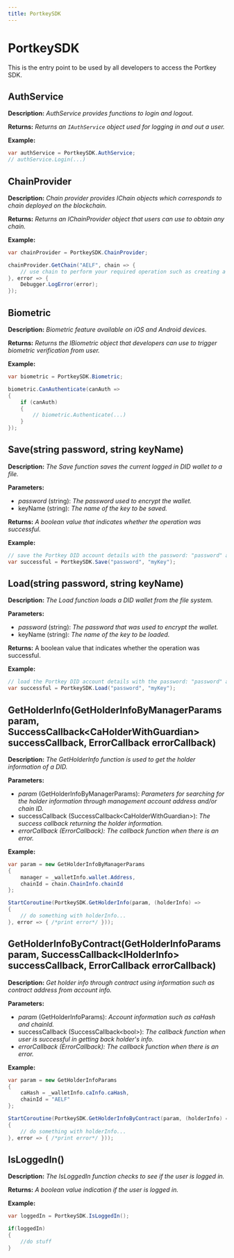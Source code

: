 ```yaml
---
title: PortkeySDK
---
```


# PortkeySDK

This is the entry point to be used by all developers to access the Portkey SDK.

## AuthService

**Description:** *AuthService provides functions to login and logout.*

**Returns:** *Returns an `IAuthService` object used for logging in and out a user.*

**Example:**

```c#
var authService = PortkeySDK.AuthService;
// authService.Login(...)
```

## ChainProvider

**Description:** *Chain provider provides IChain objects which corresponds to chain deployed on the blockchain.*

**Returns:** *Returns an IChainProvider object that users can use to obtain any chain.*

**Example:**

```c#
var chainProvider = PortkeySDK.ChainProvider;

chainProvider.GetChain("AELF", chain => {
    // use chain to perform your required operation such as creating a new ContractBasic
}, error => {
    Debugger.LogError(error);
});
```

## Biometric

**Description:** *Biometric feature available on iOS and Android devices.*

**Returns:** *Returns the IBiometric object that developers can use to trigger biometric verification from user.*

**Example:**

```c#
var biometric = PortkeySDK.Biometric;

biometric.CanAuthenticate(canAuth =>
{
    if (canAuth)
    {
        // biometric.Authenticate(...)
    }
});
```

## Save(string password, string keyName)

**Description:** *The Save function saves the current logged in DID wallet to a file.*

**Parameters:**

-   *password* (string): *The password used to encrypt the wallet.*
-   keyName (string): *The name of the key to be saved.*

**Returns:** *A boolean value that indicates whether the operation was successful.*

**Example:**

```c#
// save the Portkey DID account details with the password: "password" and key: "myKey"
var successful = PortkeySDK.Save("password", "myKey");
```

## Load(string password, string keyName)

**Description:** *The Load function loads a DID wallet from the file system.*

**Parameters:**

-   *password* (string): *The password that was used to encrypt the wallet.*
-   keyName (string): *The name of the key to be loaded.*

**Returns:** A boolean value that indicates whether the operation was successful.

**Example:**

```c#
// load the Portkey DID account details with the password: "password" and key: "myKey"
var successful = PortkeySDK.Load("password", "myKey");
```

## GetHolderInfo(GetHolderInfoByManagerParams param, SuccessCallback<CaHolderWithGuardian\> successCallback, ErrorCallback errorCallback)

**Description:** *The GetHolderInfo function is used to get the holder information of a DID.*

**Parameters:**

-   *param* (GetHolderInfoByManagerParams): *Parameters for searching for the holder information through management account address and/or chain ID.*
-   successCallback (SuccessCallback<CaHolderWithGuardian\>): *The success callback returning the holder information.*
-   *errorCallback (ErrorCallback): The callback function when there is an error.*

**Example:**

```c#
var param = new GetHolderInfoByManagerParams
{
    manager = _walletInfo.wallet.Address,
    chainId = chain.ChainInfo.chainId
};

StartCoroutine(PortkeySDK.GetHolderInfo(param, (holderInfo) =>
{
    // do something with holderInfo...
}, error => { /*print error*/ }));
```

## GetHolderInfoByContract(GetHolderInfoParams param, SuccessCallback<IHolderInfo\> successCallback, ErrorCallback errorCallback)

**Description:** *Get holder info through contract using information such as contract address from account info.*

**Parameters:**

-   *param* (GetHolderInfoParams): *Account information such as caHash and chainId.*
-   successCallback (SuccessCallback<bool\>): *The callback function when user is successful in getting back holder's info.*
-   *errorCallback (ErrorCallback): The callback function when there is an error.*

**Example:**

```c#
var param = new GetHolderInfoParams
{
    caHash = _walletInfo.caInfo.caHash,
    chainId = "AELF"
};

StartCoroutine(PortkeySDK.GetHolderInfoByContract(param, (holderInfo) =>
{
    // do something with holderInfo...
}, error => { /*print error*/ }));
```

## IsLoggedIn()

**Description:** *The IsLoggedIn function checks to see if the user is logged in.*

**Returns:** *A boolean value indication if the user is logged in.*

**Example:**

```c#
var loggedIn = PortkeySDK.IsLoggedIn();

if(loggedIn)
{
    //do stuff
}
```